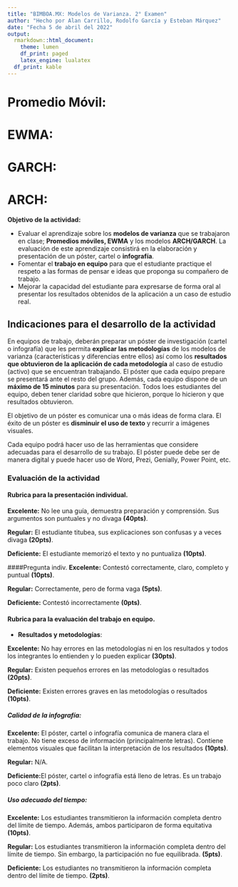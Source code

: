 ```yaml
---
title: "BIMBOA.MX: Modelos de Varianza. 2° Examen"
author: "Hecho por Alan Carrillo, Rodolfo García y Esteban Márquez"
date: "Fecha 5 de abril del 2022"
output:
  rmarkdown::html_document:
    theme: lumen
    df_print: paged
    latex_engine: lualatex
  df_print: kable
---
```


# Promedio Móvil:


# EWMA:


# GARCH:


# ARCH:



**Objetivo de la actividad:** 
 
- Evaluar el aprendizaje sobre los **modelos de varianza** que se trabajaron en clase; 
**Promedios móviles, EWMA** y los modelos **ARCH/GARCH**. La evaluación de este aprendizaje 
consistirá  en la elaboración y presentación de un póster, cartel o **infografía**.  
- Fomentar el **trabajo en equipo** para que el estudiante practique el respeto a las formas de 
pensar e ideas que proponga su compañero de trabajo. 
- Mejorar  la  capacidad  del  estudiante  para  expresarse  de  forma  oral  al  presentar  los 
resultados obtenidos de la aplicación a un caso de estudio real. 
 
## Indicaciones para el desarrollo de la actividad 
 
En equipos  de trabajo, deberán preparar un  póster de investigación (cartel o infografía) que les 
permita **explicar las metodologías** de los modelos de varianza (características y diferencias entre 
ellos)  así  como  los  **resultados  que  obtuvieron  de  la  aplicación  de  cada  metodología**  al  caso  de 
estudio (activo) que se encuentran trabajando. El póster que cada equipo prepare se presentará 
ante  el  resto  del  grupo.  Además,  cada  equipo  dispone  de  un  **máximo  de  15  minutos**  para  su 
presentación. Todos loes estudiantes del equipo, deben tener claridad sobre que hicieron, porque 
lo hicieron y que resultados obtuvieron.  
 
El objetivo de un  póster es comunicar una o más  ideas de forma clara. El éxito de un póster es 
**disminuir el uso de texto** y recurrir a imágenes visuales.  
 
Cada equipo podrá hacer uso de las herramientas que considere adecuadas para el desarrollo de su trabajo. El póster puede debe ser de manera digital y puede hacer uso de Word, Prezi, Genially, 
Power Point, etc. 
 
### Evaluación de la actividad 
 
#### Rubrica para la presentación individual.

**Excelente:** No lee una guía, demuestra preparación y comprensión. Sus argumentos son puntuales y no divaga **(40pts)**.

**Regular:** El estudiante titubea, sus explicaciones son confusas y a veces divaga **(20pts)**.

**Deficiente:** El estudiante memorizó el texto y no puntualiza **(10pts)**.

####Pregunta indiv. 
**Excelente:** Contestó correctamente, claro, completo y puntual **(10pts)**.

**Regular:** Correctamente, pero de forma vaga **(5pts)**.

**Deficiente:** Contestó incorrectamente **(0pts)**.

#### Rubrica para la evaluación del trabajo en equipo.
- **Resultados y metodologías**: 

**Excelente:** No hay errores en las metodologías ni en los resultados y todos los integrantes lo entienden y lo pueden explicar **(30pts)**.

**Regular:** Existen pequeños errores en las metodologías o resultados **(20pts)**.

**Deficiente:** Existen errores graves en las metodologías o resultados **(10pts)**.

##### Calidad de la infografía: 

**Excelente:** El póster, cartel o infografía comunica de 
manera  clara  el  trabajo. No tiene exceso de información (principalmente letras). Contiene elementos visuales que facilitan la interpretación de los resultados **(10pts)**. 

**Regular:** N/A.

**Deficiente:**El póster, cartel o infografía  está  lleno  de 
letras. Es un trabajo poco claro **(2pts)**.
 
##### Uso adecuado del tiempo: 
**Excelente:** Los estudiantes transmitieron la 
información completa dentro del límite de tiempo. Además, ambos participaron de forma equitativa **(10pts)**.

**Regular:** Los estudiantes transmitieron la información completa dentro del límite de tiempo.  Sin  embargo,  la 
participación no fue equilibrada.  **(5pts)**.

**Deficiente:** Los estudiantes no transmitieron la información completa dentro del límite de tiempo. **(2pts)**.